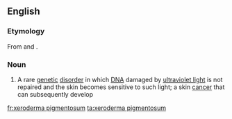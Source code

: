 ==English==

===Etymology===
From {{etyl|grc|en}} {{term|ξηρός||dry|tr=ksēros|lang=grc|sc=polytonic}} {{term|δέρμα||skin|tr=derma|lang=grc|sc=polytonic}} and {{etyl|la|en}} {{term|pigmentosus|pigmentōsus|pigmented, stained|lang=la}}.

===Noun===
{{wikipedia}}
{{en-noun|head=[[xeroderma]] [[pigmentosum]]|-}}

# {{context|medicine|lang=en}} A rare [[genetic]] [[disorder]] in which [[DNA]] damaged by [[ultraviolet light]] is not repaired and the skin becomes sensitive to such light; a skin [[cancer]] that can subsequently develop

[[fr:xeroderma pigmentosum]]
[[ta:xeroderma pigmentosum]]